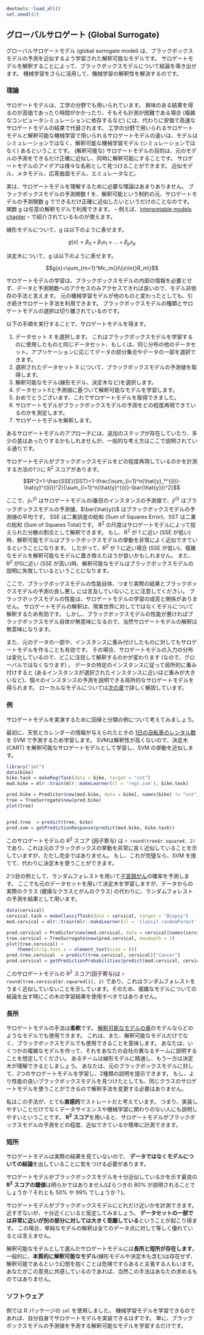 ```r
devtools::load_all()
set.seed(42)
```

<!--{pagebreak}-->

## グローバルサロゲート (Global Surrogate)  {#global}
<!-- ## Global Surrogate  {#global} -->

<!--
A global surrogate model is an interpretable model that is trained to approximate the predictions of a black box model.
We can draw conclusions about the black box model by interpreting the surrogate model.
Solving machine learning interpretability by using more machine learning!
-->
グローバルサロゲートモデル (global surrogate model) は、ブラックボックスモデルの予測を近似するよう学習された解釈可能なモデルです。
サロゲートモデルを解釈することによって、ブラックボックスモデルについて結論を導き出せます。
機械学習をさらに活用して、機械学習の解釈性を解決するのです。

<!-- ### Theory -->
### 理論

<!--
Surrogate models are also used in engineering:
If an outcome of interest is expensive, time-consuming or otherwise difficult to measure (e.g. because it comes from a complex computer simulation), a cheap and fast surrogate model of the outcome can be used instead. 
The difference between the surrogate models used in engineering and in interpretable machine learning is that the underlying model is a machine learning model (not a simulation) and that the surrogate model must be interpretable. 
The purpose of (interpretable) surrogate models is to approximate the predictions of the underlying model as accurately as possible and to be interpretable at the same time.
The idea of surrogate models can be found under different names:
Approximation model, metamodel, response surface model, emulator, ...
-->
サロゲートモデルは、工学の分野でも用いられています。
興味のある結果を得るのが高価であったり時間がかかったり、そもそも計測が困難である場合 (複雑なコンピュータシミュレーションに依存するなど) には、代わりに安価で高速なサロゲートモデルの結果で代替されます。
工学の分野で用いられるサロゲートモデルと解釈可能な機械学習で用いられるサロゲートモデルの違いは、モデルはシミュレーションではなく、解釈可能な機械学習モデル (シミュレーションではなく) あるということです。
(解釈可能な) サロゲートモデルの目的は、元のモデルの予測をできるだけ正確に近似し、同時に解釈可能にすることです。
サロゲートモデルのアイデアは様々な名称として見つけることができます。
近似モデル、メタモデル、応答曲面モデル、エミュレータなど。

<!--
About the theory: 
There is actually not much theory needed to understand surrogate models. 
We want to approximate our black box prediction function f as closely as possible with the surrogate model prediction function g, under the constraint that g is interpretable.
For the function g any interpretable model -- for example from the [interpretable models chapter](#simple) -- can be used.
-->
実は、サロゲートモデルを理解するために必要な理論はあまりありません。
ブラックボックスモデルの予測関数 f を、解釈可能という制約の元、サロゲートモデルの予測関数 g でできるだけ正確に近似したいというだけのことなのです。
関数 g は任意の解釈モデルで利用できます。 -- 例えば、[interpretable models chapter](#simple) -- で紹介されているものが使えます。

<!--For example a linear model:-->
線形モデルについて、g は以下のように表せます。

$$g(x)=\beta_0+\beta_1{}x_1{}+\ldots+\beta_p{}x_p$$

<!-- Or a decision tree: -->
決定木について、g は以下のように表せます。

$$g(x)=\sum_{m=1}^Mc_m{}I\{x\in{}R_m\}$$

<!--
Training a surrogate model is a model-agnostic method, since it does not require any information about the inner workings of the black box model, only access to data and the prediction function is necessary. 
If the underlying machine learning model was replaced with another, you could still use the surrogate method.
The choice of the black box model type and of the surrogate model type is decoupled.
-->
サロゲートモデルの学習は、ブラックボックスモデルの内部の情報を必要とせず、データと予測関数へのアクセスのみアクセスできれば良いので、モデル非依存の手法と言えます。
元の機械学習モデルが他のものと変わったとしても、引き続きサロゲート手法を利用できます。
ブラックボックスモデルの種類とサロゲートモデルの選択は切り離されているのです。

<!--
Perform the following steps to obtain a surrogate model:

1. Select a dataset X. 
This can be the same dataset that was used for training the black box model or a new dataset from the same distribution.
You could even select a subset of the data or a grid of points, depending on your application. 
1. For the selected dataset X, get the predictions of the black box model.
1. Select an interpretable model type (linear model, decision tree, ...).
1. Train the interpretable model on the dataset X and its predictions.
1. Congratulations! You now have a surrogate model.
1. Measure how well the surrogate model replicates the predictions of the black box model.
1. Interpret the surrogate model.
-->
以下の手順を実行することで、サロゲートモデルを得ます。

1. データセット X を選択します。
これはブラックボックスモデルを学習するのに使用したものと同じデータセット、もしくは、同じ分布の他のデータセット。アプリケーションに応じてデータの部分集合やデータの一部を選択できます。
1. 選択されたデータセット X について、ブラックボックスモデルの予測値を取得します。
1. 解釈可能なモデル(線形モデル、決定木など)を選択します。
1. データセットXと予測値に基づいて解釈可能なモデルを学習します。
1. おめでとうございます、これでサロゲートモデルを取得できました。
1. サロゲートモデルがブラックボックスモデルの予測をどの程度再現できているのかを測定します。
1. サロゲートモデルを解釈します。

<!--
You may find approaches for surrogate models that have some extra steps or differ a little, but the general idea is usually as described here.

One way to measure how well the surrogate replicates the black box model is the R-squared measure: 
-->
あるサロゲートモデルのアプローチには、追加のステップが存在していたり、多少の差はあったりするかもしれませんが、一般的な考え方はここで説明されている通りです。

サロゲートモデルがブラックボックスモデルをどの程度再現しているのかを計測する方法の1つに R^2^ スコアがあります。

$$R^2=1-\frac{SSE}{SST}=1-\frac{\sum_{i=1}^n(\hat{y}_*^{(i)}-\hat{y}^{(i)})^2}{\sum_{i=1}^n(\hat{y}^{(i)}-\bar{\hat{y}})^2}$$


<!--
where $\hat{y}_*^{(i)}$ is the prediction for the i-th instance of the surrogate model, $\hat{y}^{(i)}$ the prediction of the black box model and $\bar{\hat{y}}$ the mean of the black box model predictions.
SSE stands for sum of squares error and SST for sum of squares total. 
The R-squared measure can be interpreted as the percentage of variance that is captured by the surrogate model. 
If R-squared is close to 1 (= low SSE), then the interpretable model approximates the behavior of the black box model very well. 
If the interpretable model is very close, you might want to replace the complex model with the interpretable model.
If the R-squared is close to 0 (= high SSE), then the interpretable model fails to explain the black box model.
-->
ここで、$\hat{y}_*^{(i)}$ はサロゲートモデルのi番目のインスタンスの予測値で、$\hat{y}^{(i)}$ はブラックボックスモデルの予測値、$\bar{\hat{y}}$ はブラックボックスモデルの予測値の平均です。
SSE は二乗誤差の総和 (Sum of Squares Error)、SST は二乗の総和 (Sum of Squares Total)です。
R^2^ の尺度はサロゲートモデルによって捉えられた分散の割合として解釈できます。
もし、R^2^ が 1 に近い (SSE が低い) 時、解釈可能モデルはブラックボックスモデルの挙動を非常によく近似できているということになります。
したがって、R^2^ が 1 に近い場合 (SSE が低い)、複雑なモデルを解釈可能なモデルに置き換えたほうが良いかもしれません。
また、R^2^ が0に近い (SSE が高い)時、解釈可能なモデルはブラックボックスモデルの説明に失敗しているということになります。

<!--
Note that we have not talked about the model performance of the underlying black box model, i.e. how good or bad it performs in predicting the actual outcome. 
The performance of the black box model does not play a role in training the surrogate model.
The interpretation of the surrogate model is still valid because it makes statements about the model and not about the real world.
But of course the interpretation of the surrogate model becomes irrelevant if the black box model is bad, because then the black box model itself is irrelevant.
-->
ここで、ブラックボックスモデルの性能自体、つまり実際の結果とブラックボックスモデルの予測の良し悪し
には言及していないことに注意してください。
ブラックボックスモデルの性能は、サロゲートモデルの学習の成否と関係がありません。
サロゲートモデルの解釈は、現実世界に対してではなくモデルについて解釈するため有効です。
しかし、ブラックボックスモデルの性能が悪ければブラックボックスモデル自体が無意味になるので、当然サロゲートモデルの解釈は無意味になります。

<!--
More ideas
We could also build a surrogate model based on a subset of the original data or reweight the instances.
In this way, we change the distribution of the surrogate model's input, which changes the focus of the interpretation (then it is no longer really global).
If we weight the data locally by a specific instance of the data (the closer the instances to the selected instance, the higher their weight), we get a local surrogate model that can explain the individual prediction of the instance.
Read more about local models in the [following chapter](#lime).
-->
また、元のデータの一部や、インスタンスに重み付けしたものに対してもサロゲートモデルを作ることも有効です。
その場合、サロゲートモデルの入力の分布は変化しているので、どこに注目して解釈するのかが変わります (なので、グローバルではなくなります) 。
データの特定のインスタンスに従って局所的に重み付けすると (あるインスタンスが選択されたインスタンスに近いほど重みが大きいなど)、個々のインスタンスの予測を説明できる局所的なサロゲートモデルを得られます。
ローカルなモデルについては[次の章](#lime)で詳しく解説しています。

<!--### Example -->
### 例

<!--
To demonstrate the surrogate models, we consider a regression and a classification example.

First, we train a support vector machine to predict the [daily number of rented bikes](#bike-data) given weather and calendar information.
The support vector machine is not very interpretable, so we train a surrogate with a CART decision tree as interpretable model to approximate the behavior of the support vector machine.
-->
サロゲートモデルを実演するために回帰と分類の例について考えてみましょう。

最初に、天気とカレンダーの情報が与えられたときの [1日の自転車のレンタル数](#bike-data)を SVM  で予測するため学習します。
SVMは解釈性が高くないので、決定木 (CART) を解釈可能なサロゲートモデルとして学習し、SVM の挙動を近似します。

<!--
fig.cap = "The terminal nodes of a surrogate tree that approximates the predictions of a support vector machine trained on the bike rental dataset. The distributions in the nodes show that the surrogate tree predicts a higher number of rented bikes when temperature is above 13 degrees Celsius and when the day was later in the 2 year period (cut point at 435 days)."
-->
```r
library("iml")
data(bike)
bike.task = makeRegrTask(data = bike, target = "cnt")
mod.bike = mlr::train(mlr::makeLearner(cl = 'regr.svm'), bike.task)

pred.bike = Predictor$new(mod.bike, data = bike[, names(bike) != "cnt"])
tree = TreeSurrogate$new(pred.bike) 
plot(tree)


pred.tree  = predict(tree, bike)
pred.svm = getPredictionResponse(predict(mod.bike, bike.task))
```

<!--
The surrogate model has a R-squared (variance explained) of `r round(tree$r.squared, 2)` which means it approximates the underlying black box behavior quite well, but not perfectly.
If the fit were perfect, we could throw away the support vector machine and use the tree instead.
-->
このサロゲートモデルの R^2^ スコア (因子寄与) は `r round(tree$r.squared, 2)` であり、これは元のブラックボックスの挙動を非常に良く近似していることを示していますが、ただし完全ではありません。
もし、これが完璧なら、SVM を捨てて、代わりに決定木を使うことができます。

<!--
In our second example, we predict the probability of [cervical cancer](#cervical) with a random forest.
Again we train a decision tree with the original dataset, but with the prediction of the random forest as outcome, instead of the real classes (healthy vs. cancer) from the data.
-->
2つ目の例として、ランダムフォレストを用いて[子宮頸がん](#cervical)の確率を予測します。
ここでも元のデータセットを用いて決定木を学習しますが、データからの実際のクラス (健康なクラスとがんのクラス) の代わりに、ランダムフォレストの予測を結果として用います。

<!--
fig.cap = "The terminal nodes of a surrogate tree that approximates the predictions of a random forest trained on the cervical cancer dataset. The counts in the nodes show the frequency of the black box models classifications in the nodes."}
-->  
```r
data(cervical)
cervical.task = makeClassifTask(data = cervical, target = "Biopsy")
mod.cervical = mlr::train(mlr::makeLearner(cl = 'classif.randomForest', predict.type = "prob"), cervical.task)

pred.cervical = Predictor$new(mod.cervical, data = cervical[names(cervical) != "Biopsy"], type = "prob")
tree.cervical = TreeSurrogate$new(pred.cervical, maxdepth = 2) 
plot(tree.cervical) + 
	theme(strip.text.x = element_text(size = 8))
pred.tree.cervical  = predict(tree.cervical, cervical)["Cancer"]
pred.cervical = getPredictionProbabilities(predict(mod.cervical, cervical.task))
```

<!--
The surrogate model has an R-squared (variance explained) of `r round(tree.cervical$r.squared[1], 2)`, which means it does not approximate the  random forest well and we should not overinterpret the tree when drawing conclusions about the complex model.
-->
このサロゲートモデルの R^2^ スコア(因子寄与)は `r round(tree.cervical$r.squared[1], 2)` であり、これはランダムフォレストをうまく近似していないことを示しています。そのため、複雑なモデルについての結論を出す時にこの木の学習結果を使用すべきではありません。

<!-- ### Advantages -->
### 長所

<!--
The surrogate model method is **flexible**:
Any model from the [interpretable models chapter](#simple) can be used.
This also means that you can exchange not only the interpretable model, but also the underlying black box model.
Suppose you create some complex model and explain it to different teams in your company.
One team is familiar with linear models, the other team can understand decision trees.
You can train two surrogate models (linear model and decision tree) for the original black box model and offer two kinds of explanations.
If you find a better performing black box model, you do not have to change your method of interpretation, because you can use the same class of surrogate models.
-->
サロゲートモデルの手法は**柔軟**です。
[解釈可能なモデルの章](#simple)のモデルならどのようなモデルでも使用できます。
これは、また、解釈可能なモデルだけでなく、ブラックボックスモデルでも使用できることを意味します。
あなたは、いくつかの複雑なモデルを作って、それをあなたの会社の異なるチームに説明することを想定してください。
あるチームは線形モデルに精通し、もう一方は決定木が理解できるとしましょう。
あなたは、元のブラックボックスモデルに対して、2つのサロゲートモデルを学習し、2種類の説明を提示できます。
もし、より性能の良いブラックボックスモデルを見つけたとしても、同じクラスのサロゲートモデルを使うことができるので解釈手法を変更する必要はありません。

<!--
I would argue that the approach is very **intuitive** and straightforward.
This means it is easy to implement, but also easy to explain to people not familiar with data science or machine learning.

With the **R-squared measure**, we can easily measure how good our surrogate models are in approximating the black box predictions.
--> 
私はこの手法が、とても**直感的**でストレートだと考えています。
つまり、実装しやすいことだけでなくデータサイエンスや機械学習に関わりのない人にも説明しやすいということです。
**R^2^ スコア**を用いると、サロゲートモデルがブラックボックスモデルの予測をどの程度、近似できているか簡単に計測できます。

### 短所
<!-- ### Disadvantages -->

<!--
You have to be aware that you draw **conclusions about the model and not about the data**, since the surrogate model never sees the real outcome.

It is not clear what the best **cut-off for R-squared** is in order to be confident that the surrogate model is close enough to the black box model.
80% of variance explained? 50%? 99%?

We can measure how close the surrogate model is to the black box model. 
Let us assume we are not very close, but close enough. 
It could happen that the interpretable model is very **close for one subset of the dataset, but widely divergent for another subset**. 
In this case the interpretation for the simple model would not be equally good for all data points.

The interpretable model you choose as a surrogate **comes with all its advantages and disadvantages**. 

Some people argue that there are, in general, **no intrinsically interpretable models** (including even linear models and decision trees) and that it would even be dangerous to have an illusion of interpretability. 
If you share this opinion, then of course this method is not for you.
-->
サロゲートモデルは実際の結果を見ていないので、 **データではなくモデルについての結論**を出していることに気をつける必要があります。

サロゲートモデルがブラックボックスモデルを十分近似しているかを示す最良の**R^2^ スコアの閾値**は明らかではありません(ばらつきの 80% が説明されることでしょうか？それとも 50% や 99% でしょうか？)。

サロゲートモデルがブラックボックスモデルにどれだけ近いかを計測できます。
近すぎないが、十分近くにいると仮定してみましょう。
**データセットの一部では非常に近いが別の部分に対しては大きく乖離している**ということが起こり得ます。
この場合、単純なモデルの解釈は全てのデータ点に対して等しく優れているとは言えません。

解釈可能なモデルとして選んだサロゲートモデルには**長所と短所が存在します**。
一般的に、**本質的に解釈可能なモデル**(線形モデルや決定木も含む)は存在せず、解釈可能であるという幻想を抱くことは危険ですらあると主張する人もいます。
あなたがこの意見に共感しているのであれば、当然この手法はあなたの求めるものではありません。

### ソフトウェア
<!-- ### Software -->

<!--
I used the `iml` R package for the examples.
If you can train a machine learning model, then you should be able to implement surrogate models yourself.
Simply train an interpretable model to predict the predictions of the black box model.
-->
例では R パッケージの `iml` を使用しました。
機械学習モデルを学習できるのであれば、自分自身でサロゲートモデルを実装できるはずです。
単に、ブラックボックスモデルの予測値を予測する解釈可能なモデルを学習するだけです。